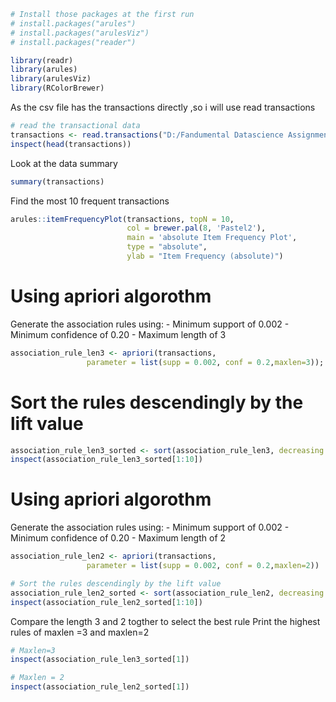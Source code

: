 
```r
# Install those packages at the first run
# install.packages("arules")
# install.packages("arulesViz")
# install.packages("reader")

library(readr)
library(arules)
library(arulesViz)
library(RColorBrewer)
```
As the csv file has the transactions directly ,so i will use read transactions
```r
# read the transactional data
transactions <- read.transactions("D:/Fandumental Datascience Assignment 2/transactions.csv", format = 'basket', sep = ',')
inspect(head(transactions))
```
Look at the data summary
```r
summary(transactions)
```

Find the most 10 frequent transactions

```r
arules::itemFrequencyPlot(transactions, topN = 10,
                          col = brewer.pal(8, 'Pastel2'),
                          main = 'absolute Item Frequency Plot',
                          type = "absolute",
                          ylab = "Item Frequency (absolute)")
```
# Using apriori algorothm
Generate the association rules using:
- Minimum support of 0.002
- Minimum confidence of 0.20
- Maximum length of 3

```r
association_rule_len3 <- apriori(transactions,
                 parameter = list(supp = 0.002, conf = 0.2,maxlen=3));
```
# Sort the rules descendingly by the lift value
```r
association_rule_len3_sorted <- sort(association_rule_len3, decreasing = TRUE, by = "lift")
inspect(association_rule_len3_sorted[1:10])
```

# Using apriori algorothm
Generate the association rules using:
- Minimum support of 0.002
- Minimum confidence of 0.20
- Maximum length of 2

```r
association_rule_len2 <- apriori(transactions,
                 parameter = list(supp = 0.002, conf = 0.2,maxlen=2))
```

```r
# Sort the rules descendingly by the lift value
association_rule_len2_sorted <- sort(association_rule_len2, decreasing = TRUE, by = "lift")
inspect(association_rule_len2_sorted[1:10])
```
Compare the length 3 and 2 togther to select the best rule
Print the highest rules of maxlen =3 and maxlen=2
```r
# Maxlen=3
inspect(association_rule_len3_sorted[1])
```

```r
# Maxlen = 2
inspect(association_rule_len2_sorted[1])
```